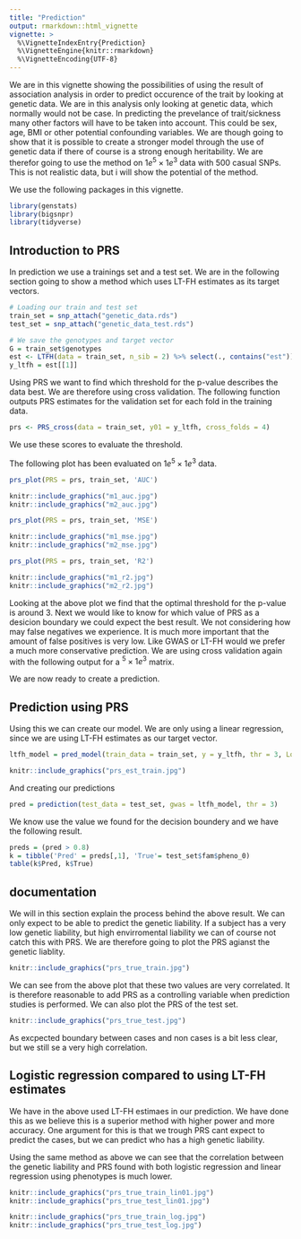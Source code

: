 ```yaml
---
title: "Prediction"
output: rmarkdown::html_vignette
vignette: >
  %\VignetteIndexEntry{Prediction}
  %\VignetteEngine{knitr::rmarkdown}
  %\VignetteEncoding{UTF-8}
---
```


We are in this vignette showing the possibilities of using the result of association analysis in order to predict occurence of the trait by looking at genetic data. We are in this analysis only looking at genetic data, which normally would not be case. In predicting the prevelance of trait/sickness many other factors will have to be taken into account. This could be sex, age, BMI or other potential confounding variables. We are though going to show that it is possible to create a stronger model through the use of genetic data if there of course is a strong enough heritability. We are therefor going to use the method on $1e^5\times1e^3$ data with 500 casual SNPs. This is not realistic data, but i will show the potential of the method.

We use the following packages in this vignette.

```r
library(genstats)
library(bigsnpr)
library(tidyverse)
```


## Introduction to PRS 

In prediction we use a trainings set and a test set. We are in the following section going to show a method which uses LT-FH estimates as its target vectors.
```r
# Loading our train and test set
train_set = snp_attach("genetic_data.rds")
test_set = snp_attach("genetic_data_test.rds")

# We save the genotypes and target vector
G = train_set$genotypes
est <- LTFH(data = train_set, n_sib = 2) %>% select(., contains("est"))
y_ltfh = est[[1]]

```

Using PRS we want to find which threshold for the p-value describes the data best. We are therefore using cross validation. The following function outputs PRS estimates for the validation set for each fold in the training data.

```r
prs <- PRS_cross(data = train_set, y01 = y_ltfh, cross_folds = 4)
```

We use these scores to evaluate the threshold. 

The following plot has been evaluated on $1e^5\times1e^3$ data.

```r
prs_plot(PRS = prs, train_set, 'AUC')
```

```r
knitr::include_graphics("m1_auc.jpg")
knitr::include_graphics("m2_auc.jpg")
```


```r
prs_plot(PRS = prs, train_set, 'MSE')
```


```r
knitr::include_graphics("m1_mse.jpg")
knitr::include_graphics("m2_mse.jpg")
```


```r
prs_plot(PRS = prs, train_set, 'R2')
```


```r
knitr::include_graphics("m1_r2.jpg")
knitr::include_graphics("m2_r2.jpg")
```


Looking at the above plot we find that the optimal threshold for the p-value is around 3.
Next we would like to know for which value of PRS as a desicion boundary we could expect the best result. We not considering how may false negatives we experience. It is much more important that the amount of false positives is very low. Like GWAS or LT-FH would we prefer a much more conservative prediction. We are using cross validation again with the following output for a $^5\times1e^3$ matrix.



We are now ready to create a prediction.



## Prediction using PRS
Using this we can create our model. We are only using a linear regression, since we are using LT-FH estimates as our target vector.
```r
ltfh_model = pred_model(train_data = train_set, y = y_ltfh, thr = 3, LogReg = FALSE)
```

```r
knitr::include_graphics("prs_est_train.jpg")
```

And creating our predictions

```r
pred = prediction(test_data = test_set, gwas = ltfh_model, thr = 3)
```

We know use the value we found for the decision boundery and we have the following result.

```r
preds = (pred > 0.8)
k = tibble('Pred' = preds[,1], 'True'= test_set$fam$pheno_0)
table(k$Pred, k$True)
```

## documentation

We will in this section explain the process behind the above result. We can only expect to be able to predict the genetic liability. If a subject has a very low genetic liability, but high envirromental liability we can of course not catch this with PRS. We are therefore going to plot the PRS agianst the genetic liablity.

```r
knitr::include_graphics("prs_true_train.jpg")
```

We can see from the above plot that these two values are very correlated. It is therefore reasonable to add PRS as a controlling variable when prediction studies is performed. We can also plot the PRS of the test set.

```r
knitr::include_graphics("prs_true_test.jpg")
```

As excpected boundary between cases and non cases is a bit less clear, but we still se a very high correlation.


## Logistic regression compared to using LT-FH estimates

We have in the above used LT-FH estimaes in our prediction. We have done this as we believe this is a superior method with higher power and more accuracy. One argument for this is that we trough PRS cant expect to predict the cases, but we can predict who has a high genetic liability.

Using the same method as above we can see that the correlation between the genetic liability and PRS found with both logistic regression and linear regression using phenotypes is much lower.


```r
knitr::include_graphics("prs_true_train_lin01.jpg")
knitr::include_graphics("prs_true_test_lin01.jpg")
```

```r
knitr::include_graphics("prs_true_train_log.jpg")
knitr::include_graphics("prs_true_test_log.jpg")
```






